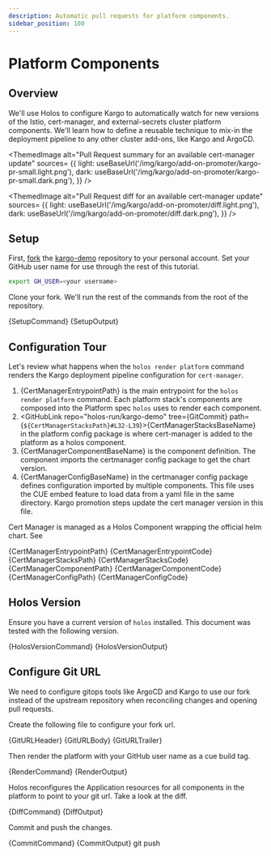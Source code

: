 ```yaml
---
description: Automatic pull requests for platform components.
sidebar_position: 100
---
```



# Platform Components

## Overview

We'll use Holos to configure Kargo to automatically watch for new versions of
the Istio, cert-manager, and external-secrets cluster platform components.
We'll learn how to define a reusable technique to mix-in the deployment pipeline
to any other cluster add-ons, like Kargo and ArgoCD.

<ThemedImage
  alt="Pull Request summary for an available cert-manager update"
  sources= {{
    light: useBaseUrl('/img/kargo/add-on-promoter/kargo-pr-small.light.png'),
    dark: useBaseUrl('/img/kargo/add-on-promoter/kargo-pr-small.dark.png'),
  }}
/>

<ThemedImage
  alt="Pull Request diff for an available cert-manager update"
  sources= {{
    light: useBaseUrl('/img/kargo/add-on-promoter/diff.light.png'),
    dark: useBaseUrl('/img/kargo/add-on-promoter/diff.dark.png'),
  }}
/>

## Setup

First, [fork] the [kargo-demo] repository to your personal account.  Set your
GitHub user name for use through the rest of this tutorial.

```bash
export GH_USER=<your username>
```

Clone your fork.  We'll run the rest of the commands from the root of the
repository.


<Tabs groupId="setup">
  <TabItem value="command" label="Command">
    <CodeBlock language="bash">{SetupCommand}</CodeBlock>
  </TabItem>
  <TabItem value="output" label="Output">
    <CodeBlock language="txt">{SetupOutput}</CodeBlock>
  </TabItem>
</Tabs>

## Configuration Tour

Let's review what happens when the `holos render platform` command renders the
Kargo deployment pipeline configuration for `cert-manager`.






1. <GitHubLink repo="holos-run/kargo-demo" tree={GitCommit} path={CertManagerEntrypointPath}>{CertManagerEntrypointPath}</GitHubLink> is the main entrypoint for the `holos render platform` command.  Each platform stack's components are composed into the Platform spec `holos` uses to render each component.
1. <GitHubLink repo="holos-run/kargo-demo" tree={GitCommit} path={`${CertManagerStacksPath}#L32-L39`}>{CertManagerStacksBaseName}</GitHubLink> in the platform config package is where cert-manager is added to the platform as a holos component.
1. <GitHubLink repo="holos-run/kargo-demo" tree={GitCommit} path={CertManagerComponentPath}>{CertManagerComponentBaseName}</GitHubLink> is the component definition.  The component imports the certmanager config package to get the chart version.
1. <GitHubLink repo="holos-run/kargo-demo" tree={GitCommit} path={CertManagerConfigPath}>{CertManagerConfigBaseName}</GitHubLink> in the certmanager config package defines configuration imported by multiple components.  This file uses the CUE embed feature to load data from a yaml file in the same directory.  Kargo promotion steps update the cert manager version in this file.

Cert Manager is managed as a Holos Component wrapping the official helm chart.
See 

<Tabs groupId="render-git-url">
  <TabItem value="entrypoint" label={CertManagerEntrypointBaseName}>
    <CodeBlock language="txt">{CertManagerEntrypointPath}</CodeBlock>
    <CodeBlock language="cue">{CertManagerEntrypointCode}</CodeBlock>
  </TabItem>
  <TabItem value="stacks" label={CertManagerStacksBaseName}>
    <CodeBlock language="txt">{CertManagerStacksPath}</CodeBlock>
    <CodeBlock language="cue">{CertManagerStacksCode}</CodeBlock>
  </TabItem>
  <TabItem value="component" label={CertManagerComponentBaseName}>
    <CodeBlock language="txt">{CertManagerComponentPath}</CodeBlock>
    <CodeBlock language="cue">{CertManagerComponentCode}</CodeBlock>
  </TabItem>
  <TabItem value="config" label={CertManagerConfigBaseName}>
    <CodeBlock language="txt">{CertManagerConfigPath}</CodeBlock>
    <CodeBlock language="cue">{CertManagerConfigCode}</CodeBlock>
  </TabItem>
</Tabs>

## Holos Version

Ensure you have a current version of `holos` installed.  This document was
tested with the following version.


<CodeBlock language="bash">{HolosVersionCommand}</CodeBlock>
<CodeBlock language="txt">{HolosVersionOutput}</CodeBlock>

## Configure Git URL

We need to configure gitops tools like ArgoCD and Kargo to use our fork instead
of the upstream repository when reconciling changes and opening pull requests.

Create the following file to configure your fork url.


<CodeBlock language="bash">{GitURLHeader}</CodeBlock>
<CodeBlock language="cue">{GitURLBody}</CodeBlock>
<CodeBlock language="bash">{GitURLTrailer}</CodeBlock>

Then render the platform with your GitHub user name as a cue build tag.


<Tabs groupId="render-git-url">
  <TabItem value="command" label="Command">
    <CodeBlock language="bash">{RenderCommand}</CodeBlock>
  </TabItem>
  <TabItem value="output" label="Output">
    <CodeBlock language="txt">{RenderOutput}</CodeBlock>
  </TabItem>
</Tabs>

Holos reconfigures the Application resources for all components in the platform
to point to your git url.  Take a look at the diff.


<Tabs groupId="git-diff">
  <TabItem value="command" label="Command">
    <CodeBlock language="bash">{DiffCommand}</CodeBlock>
  </TabItem>
  <TabItem value="output" label="Output">
    <CodeBlock language="diff">{DiffOutput}</CodeBlock>
  </TabItem>
</Tabs>

Commit and push the changes.


<Tabs groupId="git-commit">
  <TabItem value="command" label="Command">
    <CodeBlock language="bash">{CommitCommand}</CodeBlock>
  </TabItem>
  <TabItem value="output" label="Output">
    <CodeBlock language="txt">{CommitOutput}</CodeBlock>
  </TabItem>
</Tabs>
<CodeBlock language="bash">git push</CodeBlock>

[kargo-demo]: https://github.com/holos-run/kargo-demo
[fork]: https://github.com/holos-run/kargo-demo/fork
[installed]: ../../tutorial/setup.mdx
